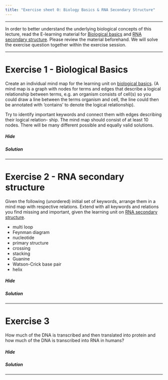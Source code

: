 ```yaml
---
title: "Exercise sheet 0: Biology Basics & RNA Secondary Structure"
---
```


---------------------------------

In order to better understand the underlying biological concepts of this lecture, read the E-learning
material for [Biological basics]() and [RNA secondary structure](). Please review the material beforehand.
We will solve the exercise question together within the exercise session.

---------------------------------

# Exercise 1 - Biological Basics

::: {.question data-latex=""}

Create an individual mind map for the learning unit on [biological basics](). (A mind map is a graph
with nodes for terms and edges that describe a logical relationship between terms, e.g. an organism
consists of cell(s) so you could draw a line between the terms organism and cell, the line could then
be annotated with ‘contains’ to denote the logical relationship).

Try to identify important keywords and connect them with edges describing their logical relation-
ship. The mind map should consist of at least 10 nodes. There will be many different possible and
equally valid solutions.

:::


#### {.tabset}

##### Hide

##### Solution

<div class="solution" style="display: none;">

::: {.answer data-latex=""}

```r
knitr::include_graphics("assets/figures/exercise-sheet-0/exercise1-sol.jpeg")
```

:::
</div>

#### {-}

---------------------------------

# Exercise 2 - RNA secondary structure

::: {.question data-latex=""}

Given the following (unordered) initial set of keywords, arrange them in a mind map with respective
relations. Extend with all keywords and relations you find missing and important, given the learning
unit on [RNA secondary structure]().

- multi loop
- Feynman diagram
- nucleotide
- primary structure
- crossing
- stacking
- Guanine
- Watson-Crick base pair
- helix

:::

#### {.tabset}

##### Hide

##### Solution

<div class="solution" style="display: none;">
::: {.answer data-latex=""}

```r
knitr::include_graphics("assets/figures/exercise-sheet-0/exercise2-sol.jpeg")
```

:::
</div>

#### {-}

---------------------------------

# Exercise 3


::: {.question data-latex=""}

How much of the DNA is transcribed and then translated into protein and how much of the DNA
is transcribed into RNA in humans?

:::

#### {.tabset}

##### Hide

##### Solution

<div class="solution" style="display: none;">

::: {.answer data-latex=""}

1% DNA -to- protein, 80 - 90% DNA -to- RNA

:::
</div>

#### {-}

-------------------------------------------

<script src="assets/js/scripts.js"></script>
